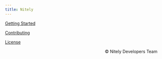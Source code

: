 ```yaml
---
title: Nitely
---
```



[Getting Started]()

[Contributing](https://nitely.vercel.app/policies/contributing)

[License](https://nitely.vercel.app/policies/license)

<p align="right">&copy; Nitely Developers Team</p>
